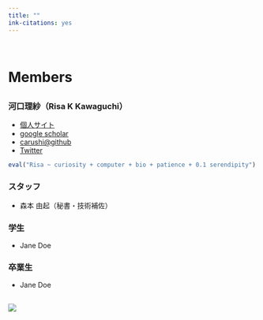 ```yaml
---
title: ""
ink-citations: yes
---
```


<br>

# Members {.row}
##  {.col-md-8}

### 河口理紗（Risa K Kawaguchi）
- [個人サイト](https://sites.google.com/site/cawatchm/)
- [google scholar](https://scholar.google.com/citations?user=BLtM6hoAAAAJh)
- [carushi@github](https://github.com/carushi)
- [Twitter](https://twitter.com/can_pyong)

```r
eval("Risa ~ curiosity + computer + bio + patience + 0.1 serendipity")
```

### スタッフ

- 森本 由起（秘書・技術補佐）

### 学生

- Jane Doe

### 卒業生

- Jane Doe

## {.col-md-4 }

![](figures/members/kawaguchi.jpeg)